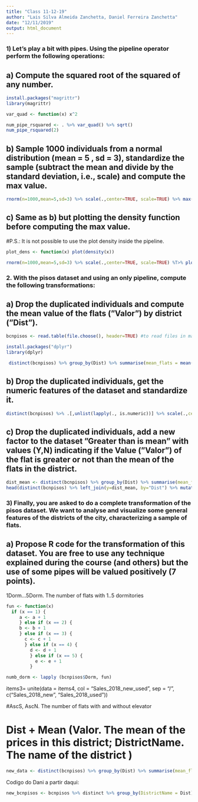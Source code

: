 ```yaml
---
title: "Class 11-12-19"
author: "Lais Silva Almeida Zanchetta, Daniel Ferreira Zanchetta"
date: "12/11/2019"
output: html_document
---
```


### 1) Let’s play a bit with pipes. Using the pipeline operator perform the following operations:


## a) Compute the squared root of the squared of any number.

```r
install.packages("magrittr")
library(magrittr)

var_quad <- function(x) x^2

num_pipe_rsquared <- . %>% var_quad() %>% sqrt()
num_pipe_rsquared(2)
```

## b) Sample 1000 individuals from a normal distribution (mean = 5 , sd = 3), standardize the sample (subtract the mean and divide by the standard deviation, i.e., scale) and compute the max value. 

```r
rnorm(n=1000,mean=5,sd=3) %>% scale(.,center=TRUE, scale=TRUE) %>% max(.) 
```

## c) Same as b) but plotting the density function before computing the max value.
#P.S.: It is not possible to use the plot density inside the pipeline.

```r
plot_dens <- function(x) plot(density(x))

rnorm(n=1000,mean=5,sd=3) %>% scale(.,center=TRUE, scale=TRUE) %T>% plot_dens(.) %>% max(.) 
```

### 2. With the pisos dataset and using an only pipeline, compute the following transformations:

## a) Drop the duplicated individuals and compute the mean value of the flats (”Valor”) by district (”Dist”).

```r
bcnpisos <- read.table(file.choose(), header=TRUE) #to read files in mac chosing the file you want from the fold

install.packages("dplyr")
library(dplyr)

 distinct(bcnpisos) %>% group_by(Dist) %>% summarise(mean_flats = mean(Valor)) 
```

## b) Drop the duplicated individuals, get the numeric features of the dataset and standardize it.

```r
distinct(bcnpisos) %>% .[,unlist(lapply(., is.numeric))] %>% scale(.,center = TRUE, scale = TRUE)
```

## c) Drop the duplicated individuals, add a new factor to the dataset ”Greater than is mean” with values (Y,N) indicating if the Value (”Valor”) of the flat is greater or not than the mean of the flats in the district.

```r
dist_mean <- distinct(bcnpisos) %>% group_by(Dist) %>% summarise(mean_flats = mean(Valor)) 
head(distinct(bcnpisos) %>% left_join(y=dist_mean, by="Dist") %>% mutate("GREATER_THAN_IS_MEAN"=ifelse(Valor>mean_flats,"Y","N")))
```

### 3) Finally, you are asked to do a complete transformation of the pisos dataset. We want to analyse and visualize some general features of the districts of the city, characterizing a sample of flats. 

## a) Propose R code for the transformation of this dataset. You are free to use any technique explained during the course (and others) but the use of some pipes will be valued positively (7 points).

1Dorm...5Dorm. The number of flats with 1..5 dormitories 

```r
fun <- function(x) 
  if (x == 1) {
     a <- a + 1
     } else if (x == 2) {
     b <- b + 1
     } else if (x == 3) {
       c <- c + 1
       } else if (x == 4) {
         d <- d + 1
         } else if (x == 5) {
           e <- e + 1
         }

numb_dorm <- lapply (bcnpisos$Dorm, fun)
```

items3= unite(data = items4,
col = "Sales_2018_new_used",
sep = "/", c("Sales_2018_new", "Sales_2018_used"))

#AscS, AscN. The number of flats with and without elevator

# Dist + Mean (Valor. The mean of the prices in this district; DistrictName. The name of the district )
```r
new_data <- distinct(bcnpisos) %>% group_by(Dist) %>% summarise(mean_flats = mean(Valor)) 
```

Codigo do Dani a partir daqui:
```r
new_bcnpisos <- bcnpisos %>% distinct %>% group_by(DistrictName = Dist) %>% spread(.,key=Dorm,value = Dorm,fill = 0) %>%
```